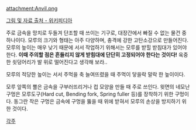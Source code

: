 {{{+1 '''모루 / Anvil''' }}}

attachment:Anvil.png

[http://en.wikipedia.org/wiki/Anvil  그림 및 자료 출처 - 위키피디아]

주로 금속을 망치로 두들겨 단조할 때 쓰이는 기구로, 대장간에서 빠질 수 없는 물건 중 하나이다. 
모루의 크기와 형태는 아주 다양하며, 충격에 강한 고탄소강으로 만들어진다. 
모루의 높이는 매우 낮기 때문에 서서 작업하기 위해서는 모루를 받힐 받침대가 있어야 한다. 
'''이때 주의할 점은 흔들리지 않게 받힘대에 단단히 고정되어야 한다는 것이다!''' 육중한 쇳덩어리가 발 위로 떨어진다고 생각해 보라..

모루의 적당한 높이는 서서 주먹을 축 늘여뜨렸을 때 주먹이 닿을락 말락 한 높이이다.

모루 앞쪽의 뿔은 금속을 구부러뜨리거나 컵 모양을 만들 때 주로 쓰인다.
윗면의 네모난 구멍은 모루도구(Hard cut, Bending fork, Spring fuller 등)를 장착하기 위한 구멍이다.
동그란 작은 구멍은 금속에 구멍을 뚫을 때 위에 받혀서 모루의 손상을 방지하기 위한 것이다.

[[각주]]
